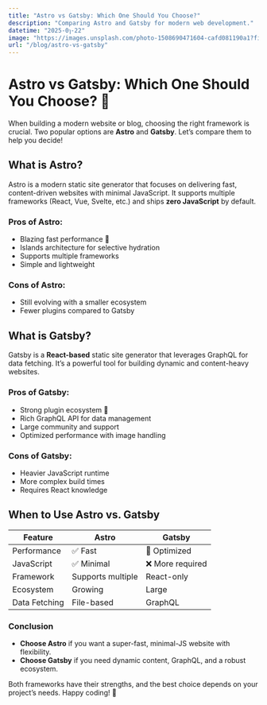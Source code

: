 ```yaml
---
title: "Astro vs Gatsby: Which One Should You Choose?"
description: "Comparing Astro and Gatsby for modern web development."
datetime: "2025-0ๅ-22"
image: "https://images.unsplash.com/photo-1508690471604-cafd081190a1?fit=crop&w=640&h=426"
url: "/blog/astro-vs-gatsby"
---
```


# Astro vs Gatsby: Which One Should You Choose? 🚀

When building a modern website or blog, choosing the right framework is crucial. Two popular options are **Astro** and **Gatsby**. Let’s compare them to help you decide!

## What is Astro?

Astro is a modern static site generator that focuses on delivering fast, content-driven websites with minimal JavaScript. It supports multiple frameworks (React, Vue, Svelte, etc.) and ships **zero JavaScript** by default.

### Pros of Astro:
- Blazing fast performance 🚀
- Islands architecture for selective hydration
- Supports multiple frameworks
- Simple and lightweight

### Cons of Astro:
- Still evolving with a smaller ecosystem
- Fewer plugins compared to Gatsby

## What is Gatsby?

Gatsby is a **React-based** static site generator that leverages GraphQL for data fetching. It’s a powerful tool for building dynamic and content-heavy websites.

### Pros of Gatsby:
- Strong plugin ecosystem 🔌
- Rich GraphQL API for data management
- Large community and support
- Optimized performance with image handling

### Cons of Gatsby:
- Heavier JavaScript runtime
- More complex build times
- Requires React knowledge

## When to Use Astro vs. Gatsby

| Feature       | Astro  | Gatsby |
|--------------|--------|--------|
| Performance  | ✅ Fast | 🚀 Optimized |
| JavaScript   | ✅ Minimal | ❌ More required |
| Framework    | Supports multiple | React-only |
| Ecosystem    | Growing | Large |
| Data Fetching | File-based | GraphQL |

### Conclusion

- **Choose Astro** if you want a super-fast, minimal-JS website with flexibility.
- **Choose Gatsby** if you need dynamic content, GraphQL, and a robust ecosystem.

Both frameworks have their strengths, and the best choice depends on your project’s needs. Happy coding! 🎉
